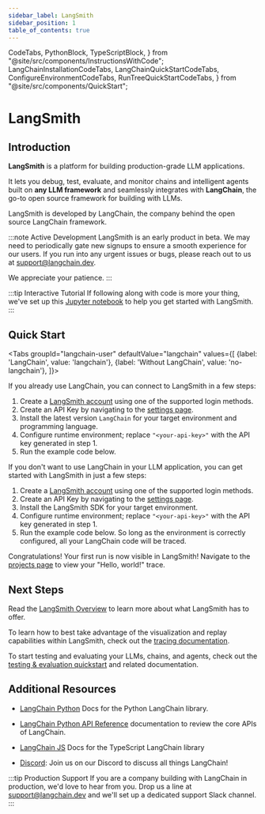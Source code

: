 ```yaml
---
sidebar_label: LangSmith
sidebar_position: 1
table_of_contents: true
---
```


  CodeTabs,
  PythonBlock,
  TypeScriptBlock,
} from "@site/src/components/InstructionsWithCode";
  LangChainInstallationCodeTabs,
  LangChainQuickStartCodeTabs,
  ConfigureEnvironmentCodeTabs,
  RunTreeQuickStartCodeTabs,
} from "@site/src/components/QuickStart";

# LangSmith

## Introduction

**LangSmith** is a platform for building production-grade LLM applications.

It lets you debug, test, evaluate, and monitor chains and intelligent agents built on **any LLM framework** and seamlessly integrates with **LangChain**, the go-to open source framework for building with LLMs.

LangSmith is developed by LangChain, the company behind the open source LangChain framework.

:::note Active Development
LangSmith is an early product in beta. We may need to periodically gate new signups to ensure a smooth experience for our users. If you run into any urgent issues or bugs, please reach out to us at <a href="mailto:support@langchain.dev">support@langchain.dev</a>.

We appreciate your patience.
:::

:::tip Interactive Tutorial
If following along with code is more your thing, we've set up this [Jupyter notebook](https://github.com/langchain-ai/langchain/blob/master/docs/extras/guides/langsmith/walkthrough.ipynb) to help you get started with LangSmith.
:::

## Quick Start

<Tabs
  groupId="langchain-user"
  defaultValue="langchain"
  values={[
    {label: 'LangChain', value: 'langchain'},
    {label: 'Without LangChain', value: 'no-langchain'},
  ]}>
  <TabItem value="langchain">

If you already use LangChain, you can connect to LangSmith in a few steps:

<ol>
<li>Create a <a href="https://smith.langchain.com/"> LangSmith account</a> using one of the supported login methods.</li>
<li>Create an API Key by navigating to the <a href="https://smith.langchain.com/settings">settings page</a>.</li>
<li>Install the latest version <code>LangChain</code> for your target environment and programming language.</li>
<LangChainInstallationCodeTabs />
<li> Configure runtime environment; replace <code>"&lt;your-api-key&gt;"</code> with the API key generated in step 1.</li>
<ConfigureEnvironmentCodeTabs />
<li>Run the example code below.</li>
<LangChainQuickStartCodeTabs />
</ol>
  </TabItem>
  <TabItem value="no-langchain">

If you don't want to use LangChain in your LLM application, you can get started with LangSmith in just a few steps:

<ol>
<li>Create a <a href="https://smith.langchain.com/"> LangSmith account</a> using one of the supported login methods.</li>
<li>Create an API Key by navigating to the <a href="https://smith.langchain.com/settings">settings page</a>.</li>
<li>Install the LangSmith SDK for your target environment.</li>
<ClientInstallationCodeTabs />
<li> Configure runtime environment; replace <code>"&lt;your-api-key&gt;"</code> with the API key generated in step 1.</li>
<ConfigureEnvironmentCodeTabs />
<li>Run the example code below. So long as the environment is correctly configured, all your LangChain code will be traced.</li>
<RunTreeQuickStartCodeTabs localhost={false}  />
</ol>
</TabItem>
</Tabs>

Congratulations! Your first run is now visible in LangSmith! Navigate to the [projects page](https://smith.langchain.com/projects) to view your "Hello, world!" trace.

## Next Steps

Read the [LangSmith Overview](overview) to learn more about what LangSmith has to offer.

To learn how to best take advantage of the visualization and replay capabilities within LangSmith, check out the [tracing documentation](tracing).

To start testing and evaluating your LLMs, chains, and agents, check out the [testing & evaluation quickstart](evaluation/quickstart) and related documentation.

## Additional Resources

- [LangChain Python](https://python.langchain.com/en/latest/) Docs for the Python LangChain library.

- [LangChain Python API Reference](https://api.python.langchain.com/en/latest/) documentation to review the core APIs of LangChain.

- [LangChain JS](https://js.langchain.com/docs/) Docs for the TypeScript LangChain library

- [Discord](https://discord.gg/6adMQxSpJS): Join us on our Discord to discuss all things LangChain!

:::tip Production Support
If you are a company building with LangChain in production, we'd love to hear from you. Drop us a line at <a href="mailto:support@langchain.dev">support@langchain.dev</a> and we'll set up a dedicated support Slack channel.
:::
